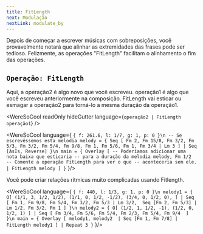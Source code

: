 ```yaml
---
title: FitLength 
next: Modulação
nextLink: modulate_by
---
```


Depois de começar a escrever músicas com sobreposições, você provavelmente notará
que alinhar as extremidades das frases pode ser tedioso.
Felizmente, as operações "FitLength" facilitam o alinhamento
o fim das operações.

## `Operação: FitLength`
Aqui, a operação2 é algo novo que você escreveu.
operação1 é algo que você escreveu anteriormente na composição.
FitLength vai esticar ou esmagar a operação2
para torná-lo a mesma duração da operação1.

<WereSoCool
  readOnly
  hideGutter
  language={`operação2 | FitLength operação1`}
/>

<WereSoCool language={
`{ f: 261.6, l: 1/7, g: 1, p: 0 }\n
-- Se escrevêssemos esta melodia
melody = {
  Seq [
    Fm 2, Fm 15/8, Fm 3/2, Fm 5/3, Fm 3/2, Fm 5/4,
    Fm 9/8, Fm 1, Fm 5/6, Fm 1,
    Fm 3/4 | Lm 3
  ]
  | Seq [AsIs, Reverse]
}\n
main = {
  Overlay [
    -- Poderíamos adicionar uma nota baixa que esticaria
    -- para a duração da melodia
    melody,
    Fm 1/2 
    -- Comente a operação FitLength para ver o que
    -- aconteceria sem ele.
    | FitLength melody
  ]
}`
}/>

Você pode criar relações rítmicas muito complicadas usando Fitlength.

<WereSoCool language={
`{ f: 440, l: 1/3, g: 1, p: 0 }\n
melody1 = {
  O[
    (1/1, 3, 1/2, 1/2),
    (1/1, 0, 1/2, -1/2),
    (3/4, 0, 1/2, 0),
  ]
  | Seq [
    Fm 1, Fm 9/8, Fm 5/4, Fm 3/2, Fm 5/3 | Lm 3/2, 
    Seq [Fm 2, Fm 5/3] | Lm 1/2,
    Fm 3/2, Fm 1
  ]
}\n
melody2 = {
  O[
    (1/2, 1, 1/2, -1),
    (1/2, 0, 1/2, 1)
  ]
  | Seq [
    Fm 3/4, Fm 5/6, Fm 5/4, Fm 2/3, Fm 5/4, Fm 9/4 
  ]
}\n
main = {
  Overlay [
    melody1,
    melody2 
    | Seq [Fm 1, Fm 7/8]
    | FitLength melody1
  ]
  | Repeat 3
}`
}/>

